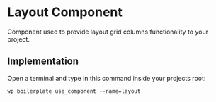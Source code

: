# Layout Component

Component used to provide layout grid columns functionality to your project.

## Implementation

Open a terminal and type in this command inside your projects root:

```shell
wp boilerplate use_component --name=layout
```
